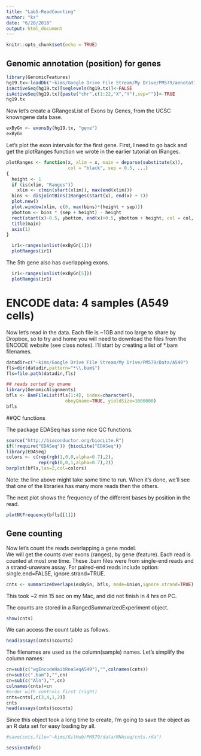 ```yaml
---
title: "Lab5-ReadCounting"
author: "ks"
date: "6/20/2018"
output: html_document
---
```


```r
knitr::opts_chunk$set(echo = TRUE)
```

## Genomic annotation (position) for genes

```r
library(GenomicFeatures)
hg19.tx<-loadDb("~kims/Google Drive File Stream/My Drive/PM579/annotations/hg19.txdb.knownGene")
isActiveSeq(hg19.tx)[seqlevels(hg19.tx)]<-FALSE
isActiveSeq(hg19.tx)[paste("chr",c(1:22,"X","Y"),sep="")]<-TRUE
hg19.tx
```

Now let's create a GRangesList of Exons by Genes, from the UCSC knowngene data base.
```r
exByGn <- exonsBy(hg19.tx, "gene")
exByGn
```

Let's plot the exon intervals for the first gene. First, I need to go back and get the plotRanges function we wrote in the earlier tutorial on IRanges.
```r
plotRanges <- function(x, xlim = x, main = deparse(substitute(x)),
                       col = "black", sep = 0.5, ...)
{
  height <- 1
  if (is(xlim, "Ranges"))
    xlim <- c(min(start(xlim)), max(end(xlim)))
  bins <- disjointBins(IRanges(start(x), end(x) + 1))
  plot.new()
  plot.window(xlim, c(0, max(bins)*(height + sep)))
  ybottom <- bins * (sep + height) - height
  rect(start(x)-0.5, ybottom, end(x)+0.5, ybottom + height, col = col, ...)
  title(main)
  axis(1)
}
```

```r
  ir1<-ranges(unlist(exByGn[1]))
  plotRanges(ir1)
```

The 5th gene also has overlapping exons. 
```r
  ir1<-ranges(unlist(exByGn[5]))
  plotRanges(ir1)
```

# ENCODE data:  4 samples (A549 cells)

Now let's read in the data.   Each file is ~1GB and too large to share by Dropbox, so to try and home you will need to download the files from the ENCODE website (see class notes). I'll start by creating a list of *.bam filenames.

```r
datadir=c("~kims/Google Drive File Stream/My Drive/PM579/Data/A549")
fls=dir(datadir,pattern="*\\.bam$")
fls=file.path(datadir,fls)
```

```r
## reads sorted by qname
library(GenomicAlignments)
bfls <- BamFileList(fls[1:4], index=character(),
                      obeyQname=TRUE, yieldSize=1000000)
bfls
```

##QC functions

The package EDASeq has some nice QC functions.

```r
source("http://bioconductor.org/biocLite.R")
if(!require("EDASeq")) {biocLite("EDASeq")}
library(EDASeq)
colors <- c(rep(rgb(1,0,0,alpha=0.7),2),
            rep(rgb(0,0,1,alpha=0.7),2))
barplot(bfls,las=2,col=colors)
```


Note: the line above might take some time to run.  When it's done, we'll see that one of the libraries has many more reads then the others.

The next plot shows the frequency of the different bases by position in the read.
```r
plotNtFrequency(bfls[[1]])
```

## Gene counting

Now let's count the reads overlapping a gene model.   
We will get the counts over exons (ranges), by gene (feature).  Each read is counted at most one time. These .bam files were from single-end reads and a strand-unaware assay. For paired-end reads include option: single.end=FALSE, ignore.strand=TRUE.
 
```r
cnts <- summarizeOverlaps(exByGn, bfls, mode=Union,ignore.strand=TRUE)
```
This took ~2 min 15 sec on my Mac, and did not finish in 4 hrs on PC.  

The counts are stored in a RangedSummarizedExperiment object.
```r
show(cnts)
```

We can access the count table as follows.
```r
head(assays(cnts)$counts)
```

The filenames are used as the column(sample) names. Let's simplify the column names:
```r
cn=sub(c("wgEncodeHaibRnaSeqA549"),"",colnames(cnts))
cn=sub(c(".bam"),"",cn)
cn=sub(c("Aln"),"",cn)
colnames(cnts)=cn
#order with controls first (right)
cnts=cnts[,c(3,4,1,2)]
cnts
head(assays(cnts)$counts)
```

Since this object took a long time to create, I'm going to save the object as an R data set for easy loading by all.
```r
#save(cnts,file="~kims/GitHub/PM579/data/RNAseq/cnts.rda")
```

```r
sessionInfo()
```

